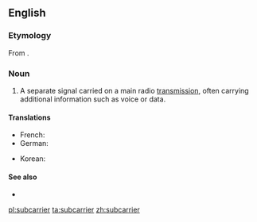 ==English==

===Etymology===
From {{prefix|sub|carrier}}.

===Noun===
{{en-noun}}

# {{context|telecommunications|lang=en}} A separate signal carried on a main radio [[transmission]], often carrying additional information such as voice or data.

====Translations====
{{trans-top|separate radio signal}}
* French: {{t+|fr|sous-porteuse}}
* German: {{t|de|Hilfsträger|m}}
{{trans-mid}}
* Korean: {{t|ko|부분송파|tr=bubunsongpa|sc=Hang}}
{{trans-bottom}}

====See also====
* {{pedialite}}

[[pl:subcarrier]]
[[ta:subcarrier]]
[[zh:subcarrier]]